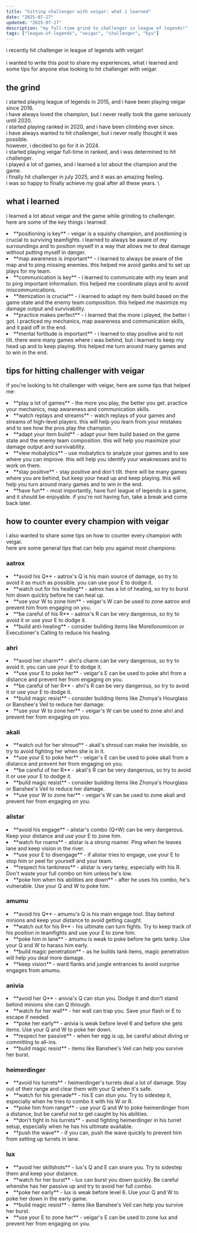 ```yaml
---
title: "hitting challenger with veigar: what i learned"
date: "2025-07-27"
updated: "2025-07-27"
description: "my full-time grind to challenger in league of legends!"
tags: ["league-of-legends", "veigar", "challenger", "kys"]
---
```


i recently hit challenger in league of legends with veigar! \
\
i wanted to write this post to share my experiences, what i learned and some tips for anyone else looking to hit challenger with veigar.
<br />

## the grind
i started playing league of legends in 2015, and i have been playing veigar since 2016. \
i have always loved the champion, but i never really took the game seriously until 2020. \
i started playing ranked in 2020, and i have been climbing ever since. \
i have always wanted to hit challenger, but i never really thought it was possible. \
however, i decided to go for it in 2024. \
i started playing veigar full-time in ranked, and i was determined to hit challenger. \
i played a lot of games, and i learned a lot about the champion and the game. \
i finally hit challenger in july 2025, and it was an amazing feeling. \
i was so happy to finally achieve my goal after all these years. \

## what i learned
i learned a lot about veigar and the game while grinding to challenger. \
here are some of the key things i learned:

<BlogList>
<li>**positioning is key** - veigar is a squishy champion, and positioning is crucial to surviving teamfights. i learned to always be aware of my surroundings and to position myself in a way that allows me to deal damage without putting myself in danger.</li>
<li>**map awareness is important** - i learned to always be aware of the map and to ping missing enemies. this helped me avoid ganks and to set up plays for my team.</li>
<li>**communication is key** - i learned to communicate with my team and to ping important information. this helped me coordinate plays and to avoid miscommunications.</li>
<li>**itemization is crucial** - i learned to adapt my item build based on the game state and the enemy team composition. this helped me maximize my damage output and survivability.</li>
<li>**practice makes perfect** - i learned that the more i played, the better i got. i practiced my mechanics, map awareness and communication skills, and it paid off in the end.</li>
<li>**mental fortitude is important** - i learned to stay positive and to not tilt. there were many games where i was behind, but i learned to keep my head up and to keep playing. this helped me turn around many games and to win in the end.</li>
</BlogList>

## tips for hitting challenger with veigar
if you're looking to hit challenger with veigar, here are some tips that helped me:

<BlogList>
<li>**play a lot of games** - the more you play, the better you get. practice your mechanics, map awareness and communication skills.</li>
<li>**watch replays and streams** - watch replays of your games and streams of high-level players. this will help you learn from your mistakes and to see how the pros play the champion.</li>
<li>**adapt your item build** - adapt your item build based on the game state and the enemy team composition. this will help you maximize your damage output and survivability.</li>
<li>**view mobalytics** - use mobalytics to analyze your games and to see where you can improve. this will help you identify your weaknesses and to work on them.</li>
<li>**stay positive** - stay positive and don't tilt. there will be many games where you are behind, but keep your head up and keep playing. this will help you turn around many games and to win in the end.</li>
<li>**have fun** - most importantly, have fun! league of legends is a game, and it should be enjoyable. if you're not having fun, take a break and come back later.</li>
</BlogList>

## how to counter every champion with veigar
i also wanted to share some tips on how to counter every champion with veigar. \
here are some general tips that can help you against most champions:

### aatrox
<BlogList>
<li>**avoid his Q** - aatrox's Q is his main source of damage, so try to avoid it as much as possible. you can use your E to dodge it.</li>
<li>**watch out for his healing** - aatrox has a lot of healing, so try to burst him down quickly before he can heal up.</li>
<li>**use your W to zone him** - veigar's W can be used to zone aatrox and prevent him from engaging on you.</li>
<li>**be careful of his R** - aatrox's R can be very dangerous, so try to avoid it or use your E to dodge it.</li>
<li>**build anti-healing** - consider building items like Morellonomicon or Executioner's Calling to reduce his healing.</li>
</BlogList>

### ahri
<BlogList>
<li>**avoid her charm** - ahri's charm can be very dangerous, so try to avoid it. you can use your E to dodge it.</li>
<li>**use your E to poke her** - veigar's E can be used to poke ahri from a distance and prevent her from engaging on you.</li>
<li>**be careful of her R** - ahri's R can be very dangerous, so try to avoid it or use your E to dodge it.</li>
<li>**build magic resist** - consider building items like Zhonya's Hourglass or Banshee's Veil to reduce her damage.</li>
<li>**use your W to zone her** - veigar's W can be used to zone ahri and prevent her from engaging on you.</li>
</BlogList>

### akali
<BlogList>
<li>**watch out for her shroud** - akali's shroud can make her invisible, so try to avoid fighting her when she is in it.</li>
<li>**use your E to poke her** - veigar's E can be used to poke akali from a distance and prevent her from engaging on you.</li>
<li>**be careful of her R** - akali's R can be very dangerous, so try to avoid it or use your E to dodge it.</li>
<li>**build magic resist** - consider building items like Zhonya's Hourglass or Banshee's Veil to reduce her damage.</li>
<li>**use your W to zone her** - veigar's W can be used to zone akali and prevent her from engaging on you.</li>
</BlogList>

### alistar
<BlogList>
<li>**avoid his engage** - alistar's combo (Q+W) can be very dangerous. Keep your distance and use your E to zone him.</li>
<li>**watch for roams** - alistar is a strong roamer. Ping when he leaves lane and keep vision in the river.</li>
<li>**use your E to disengage** - if alistar tries to engage, use your E to stop him or peel for yourself and your team.</li>
<li>**respect his tankiness** - alistar is very tanky, especially with his R. Don't waste your full combo on him unless he's low.</li>
<li>**poke him when his abilities are down** - after he uses his combo, he's vulnerable. Use your Q and W to poke him.</li>
</BlogList>

### amumu
<BlogList>
<li>**avoid his Q** - amumu's Q is his main engage tool. Stay behind minions and keep your distance to avoid getting caught.</li>
<li>**watch out for his R** - his ultimate can turn fights. Try to keep track of his position in teamfights and use your E to zone him.</li>
<li>**poke him in lane** - amumu is weak to poke before he gets tanky. Use your Q and W to harass him early.</li>
<li>**build magic penetration** - as he builds tank items, magic penetration will help you deal more damage.</li>
<li>**keep vision** - ward flanks and jungle entrances to avoid surprise engages from amumu.</li>
</BlogList>

### anivia
<BlogList>
<li>**avoid her Q** - anivia's Q can stun you. Dodge it and don't stand behind minions she can Q through.</li>
<li>**watch for her wall** - her wall can trap you. Save your flash or E to escape if needed.</li>
<li>**poke her early** - anivia is weak before level 6 and before she gets items. Use your Q and W to poke her down.</li>
<li>**respect her passive** - when her egg is up, be careful about diving or committing to all-ins.</li>
<li>**build magic resist** - items like Banshee's Veil can help you survive her burst.</li>
</BlogList>

### heimerdinger
<BlogList>
<li>**avoid his turrets** - heimerdinger's turrets deal a lot of damage. Stay out of their range and clear them with your Q when it's safe.</li>
<li>**watch for his grenade** - his E can stun you. Try to sidestep it, especially when he tries to combo it with his W or R.</li>
<li>**poke him from range** - use your Q and W to poke heimerdinger from a distance, but be careful not to get caught by his abilities.</li>
<li>**don't fight in his turrets** - avoid fighting heimerdinger in his turret setup, especially when he has his ultimate available.</li>
<li>**push the wave** - if you can, push the wave quickly to prevent him from setting up turrets in lane.</li>
</BlogList>

### lux
<BlogList>
<li>**avoid her skillshots** - lux's Q and E can snare you. Try to sidestep them and keep your distance.</li>
<li>**watch for her burst** - lux can burst you down quickly. Be careful whenshe has her passive up and try to avoid her full combo.</li>
<li>**poke her early** - lux is weak before level 6. Use your Q and W to poke her down in the early game.</li>
<li>**build magic resist** - items like Banshee's Veil can help you survive her burst.</li>
<li>**use your E to zone her** - veigar's E can be used to zone lux and prevent her from engaging on you.</li>
</BlogList>